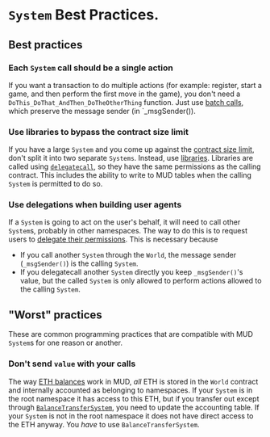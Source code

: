 # `System` Best Practices.

## Best practices

### Each `System` call should be a single action

If you want a transaction to do multiple actions (for example: register, start a game, and then perform the first move in the game), you don't need a `DoThis_DoThat_AndThen_DoTheOtherThing` function.
Just use [batch calls](/world/batch-calls), which preserve the message sender (in `_msgSender()).

### Use libraries to bypass the contract size limit

If you have a large `System` and you come up against the [contract size limit](https://ethereum.org/en/developers/docs/smart-contracts/#limitations), don't split it into two separate `Systems`.
Instead, use [libraries](https://docs.soliditylang.org/en/latest/contracts.html#libraries).
Libraries are called using [`delegatecall`](https://docs.soliditylang.org/en/latest/introduction-to-smart-contracts.html#delegatecall-and-libraries), so they have the same permissions as the calling contract.
This includes the ability to write to MUD tables when the calling `System` is permitted to do so.

### Use delegations when building user agents

If a `System` is going to act on the user's behalf, it will need to call other `System`s, probably in other namespaces. 
The way to do this is to request users to [delegate their permissions](/world/account-delegation).
This is necessary because
- If you call another `System` through the `World`, the message sender (`_msgSender()`) is the calling `System`.
- If you delegatecall another `System` directly you keep `_msgSender()`'s value, but the called `System` is only allowed to perform actions allowed to the calling `System`.

## "Worst" practices

These are common programming practices that are compatible with MUD `System`s for one reason or another.

### Don't send `value` with your calls

The way [ETH balances](/world/balance) work in MUD, *all* ETH is stored in the `World` contract and internally accounted as belonging to namespaces.
If your `System` is in the root namespace it has access to this ETH, but if you transfer out except through [`BalanceTransferSystem`](https://github.com/latticexyz/mud/blob/main/packages/world/src/modules/init/implementations/BalanceTransferSystem.sol), you need to update the accounting table.
If your `System` is not in the root namespace it does not have direct access to the ETH anyway. 
You *have* to use `BalanceTransferSystem`.
